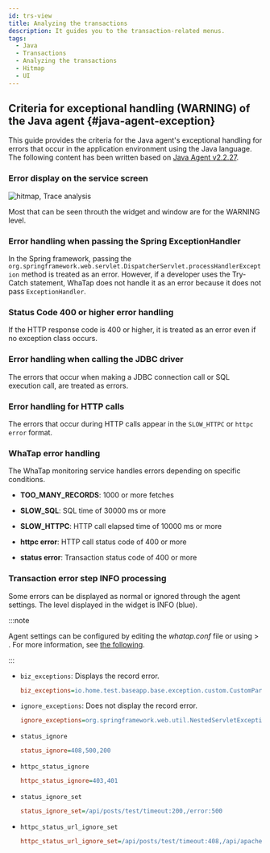 ```yaml
---
id: trs-view
title: Analyzing the transactions
description: It guides you to the transaction-related menus.
tags:
  - Java
  - Transactions
  - Analyzing the transactions
  - Hitmap
  - UI
---
```



<Trsview />

## Criteria for exceptional handling (**WARNING**) of the Java agent {#java-agent-exception}

This guide provides the criteria for the Java agent's exceptional handling for errors that occur in the application environment using the Java language. The following content has been written based on [Java Agent v2.2.27](../release-notes/java/java-2_2_27).

### Error display on the service screen

![hitmap, Trace analysis](/img/faq/apm-faq-hitmap-error.png)

Most <Cmdname sid="TTL06087" className="uitext" /> that can be seen throuth the <Cmdname sid="AA005" className="uitext" /> widget and <Cmdname sid="TTL06209" className="uitext" /> window are for the <span class="slow">WARNING</span> level.

### Error handling when passing the Spring ExceptionHandler

In the Spring framework, passing the `org.springframework.web.servlet.DispatcherServlet.processHandlerException` method is treated as an error. However, if a developer uses the Try-Catch statement, WhaTap does not handle it as an error because it does not pass `ExceptionHandler`.

### Status Code 400 or higher error handling

If the HTTP response code is 400 or higher, it is treated as an error even if no exception class occurs.

### Error handling when calling the JDBC driver

The errors that occur when making a JDBC connection call or SQL execution call, are treated as errors.

### Error handling for HTTP calls

The errors that occur during HTTP calls appear in the `SLOW_HTTPC` or `httpc error` format.

### WhaTap error handling

The WhaTap monitoring service handles errors depending on specific conditions.

- **TOO_MANY_RECORDS**: 1000 or more fetches

- **SLOW_SQL**: SQL time of 30000 ms or more

- **SLOW_HTTPC**: HTTP call elapsed time of 10000 ms or more

- **httpc error**: HTTP call status code of 400 or more

- **status error**: Transaction status code of 400 or more

### Transaction error step INFO processing

Some errors can be displayed as normal or ignored through the agent settings. The level displayed in the <Cmdname sid="AA005" className="uitext" /> widget is <span class="normal">INFO</span> (blue).

:::note

Agent settings can be configured by editing the _whatap.conf_ file or using <Cmdname sid="management" className="uitext" /> > <Cmdname sid="agent_configuration" className="uitext" />. For more information, see [the following](../java/set-agent).

:::

- `biz_exceptions`: Displays the record error.

  ```ini title="whatap.conf"
  biz_exceptions=io.home.test.baseapp.base.exception.custom.CustomParameterizedException
  ```

- `ignore_exceptions`: Does not display the record error.

  ```ini title="whatap.conf"
  ignore_exceptions=org.springframework.web.util.NestedServletException
  ```

- `status_ignore`

  ```ini title="whatap.conf"
  status_ignore=408,500,200
  ```

- `httpc_status_ignore`

  ```ini title="whatap.conf"
  httpc_status_ignore=403,401
  ```

- `status_ignore_set`

  ```ini title="whatap.conf"
  status_ignore_set=/api/posts/test/timeout:200,/error:500
  ```

- `httpc_status_url_ignore_set`

  ```ini title="whatap.conf"
  httpc_status_url_ignore_set=/api/posts/test/timeout:408,/api/apache/httpclient/posts/timeout:500
  ```
